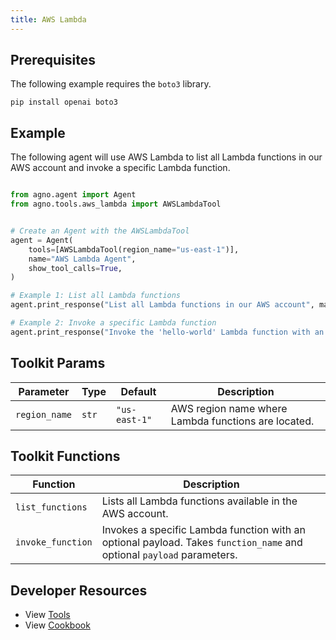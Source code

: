 ```yaml
---
title: AWS Lambda
---
```


## Prerequisites

The following example requires the `boto3` library.

```shell
pip install openai boto3
```

## Example

The following agent will use AWS Lambda to list all Lambda functions in our AWS account and invoke a specific Lambda function.

```python cookbook/agent_concepts/tools/aws_lambda_tools.py

from agno.agent import Agent
from agno.tools.aws_lambda import AWSLambdaTool


# Create an Agent with the AWSLambdaTool
agent = Agent(
    tools=[AWSLambdaTool(region_name="us-east-1")],
    name="AWS Lambda Agent",
    show_tool_calls=True,
)

# Example 1: List all Lambda functions
agent.print_response("List all Lambda functions in our AWS account", markdown=True)

# Example 2: Invoke a specific Lambda function
agent.print_response("Invoke the 'hello-world' Lambda function with an empty payload", markdown=True)
```

## Toolkit Params

| Parameter     | Type  | Default       | Description                                         |
| ------------- | ----- | ------------- | --------------------------------------------------- |
| `region_name` | `str` | `"us-east-1"` | AWS region name where Lambda functions are located. |

## Toolkit Functions

| Function          | Description                                                                                                           |
| ----------------- | --------------------------------------------------------------------------------------------------------------------- |
| `list_functions`  | Lists all Lambda functions available in the AWS account.                                                              |
| `invoke_function` | Invokes a specific Lambda function with an optional payload. Takes `function_name` and optional `payload` parameters. |

## Developer Resources

- View [Tools](https://github.com/phidatahq/agno/blob/main/libs/agno/agno/tools/aws_lambda_tools.py)
- View [Cookbook](https://github.com/phidatahq/agno/blob/main/cookbook/agent_concepts/tools/aws_lambda_tools.py)
